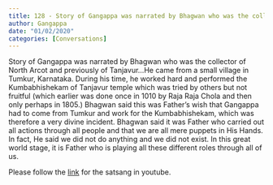 ```yaml
---
title: 128 - Story of Gangappa was narrated by Bhagwan who was the collector of North Arcot . How he performed the Kumbabhishekam of Tanjavur temple
author: Gangappa
date: "01/02/2020"
categories: [Conversations]
---
```

Story of Gangappa was narrated by Bhagwan who was the collector of North Arcot and previously of Tanjavur...He came from a small village in Tumkur, Karnataka.
During his time, he worked hard and performed the Kumbabhishekam of Tanjavur temple which was tried by others but not fruitful (which earlier was done once in 1010 by Raja Raja Chola and then only perhaps in 1805.) 
Bhagwan said this was Father's wish that Gangappa had to come from Tumkur and work for the Kumbabhishekam, which was therefore a very divine incident.
Bhagwan said it was Father who carried out all actions through all people and that we are all mere puppets in His Hands. In fact, He said we did not do anything and we did not exist. In this great world stage, it is Father who is playing all these different roles through all of us.
 
Please follow the [link](https://youtu.be/BwWxdXcxlBU?si=KGgVhfIVlIc2xqGH) for the satsang in youtube.
